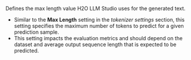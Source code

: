 Defines the max length value H2O LLM Studio uses for the generated text.

- Similar to the **Max Length** setting in the *tokenizer settings* section, this setting specifies the maximum number of tokens to predict for a given prediction sample.
- This setting impacts the evaluation metrics and should depend on the dataset and average output sequence length that is expected to be predicted.